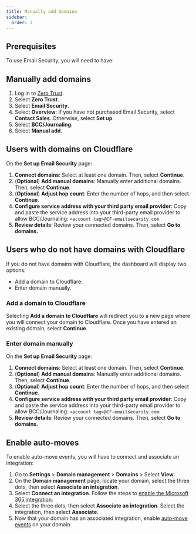 ```yaml
---
title: Manually add domains
sidebar:
  order: 3
---
```



## Prerequisites

To use Email Security, you will need to have:

<Render file="email-security/onboarding-prerequisites" />

## Manually add domains

1. Log in to [Zero Trust](https://one.dash.cloudflare.com/).
2. Select **Zero Trust**.
3. Select **Email Security**.
4. Select **Overview**: If you have not purchased Email Security, select **Contact Sales**. Otherwise, select **Set up**.
5. Select **BCC/Journaling**.
6. Select **Manual add**.

## Users with domains on Cloudflare

On the **Set up Email Security** page:

1. **Connect domains**: Select at least one domain. Then, select **Continue**.
2. (**Optional**) **Add manual domains**: Manually enter additional domains. Then, select **Continue**.
3. (**Optional**) **Adjust hop count**: Enter the number of <GlossaryTooltip term="Hops">hops</GlossaryTooltip>, and then select **Continue**.
4. **Configure service address with your third party email provider**: Copy and paste the service address into your third-party email provider to allow BCC/Journaling: `<account tag>@CF-emailsecurity.com`
5. **Review details**: Review your connected domains. Then, select **Go to domains.**

## Users who do not have domains with Cloudflare

If you do not have domains with Cloudflare, the dashboard will display two options:

- Add a domain to Cloudflare.
- Enter domain manually.

### Add a domain to Cloudflare

Selecting **Add a domain to Cloudflare** will redirect you to a new page where you will connect your domain to Cloudflare. Once you have entered an existing domain, select **Continue**.

### Enter domain manually

On the **Set up Email Security** page:

1. **Connect domains**: Select at least one domain. Then, select **Continue**.
2. (**Optional**) **Add manual domains**: Manually enter additional domains. Then, select **Continue**.
3. (**Optional**) **Adjust hop count**: Enter the number of <GlossaryTooltip term="Hops">hops</GlossaryTooltip>, and then select **Continue**.
4. **Configure service address with your third party email provider**: Copy and paste the service address into your third-party email provider to allow BCC/Journaling: `<account tag>@CF-emailsecurity.com`.
5. **Review details**: Review your connected domains. Then, select **Go to domains.**

## Enable auto-moves

To enable auto-move events, you will have to connect and associate an integration:

1. Go to **Settings** > **Domain management** > **Domains** > Select **View**.
2. On the **Domain management** page, locate your domain, select the three dots, then select **Associate an integration**.
3. Select **Connect an integration**. Follow the steps to [enable the Microsoft 365 integration](/cloudflare-one/email-security/setup/post-delivery-deployment/api/m365-api/#enable-microsoft-integration).
4. Select the three dots, then select **Associate an integration**. Select the integration, then select **Associate**.
5. Now that your domain has an associated integration, enable [auto-move events](/cloudflare-one/email-security/auto-moves/) on your domain.